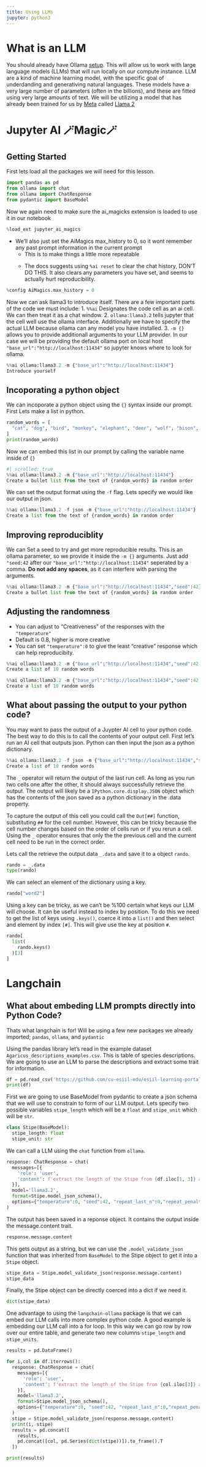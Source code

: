 ```yaml
---
title: Using LLMs
jupyter: python3
---
```


# What is an LLM
You should already have Ollama [setup](./Reproducible_prompts_0.Qmd). This will
allow us to work with large language models (LLMs) that will run locally on our
compute instance. LLM are a kind of machine learning model, with the specific
goal of underdanding and generativing natural languages. These models have a 
very large number of parameters (often in the billions), and these are fitted
using very large amounts of text. We will be utilizing a model that has already
been trained for us by [Meta](meta.com) called 
[Llama 2](https://www.llama.com/llama2/)

# Jupyter AI **🪄Magic🪄** 
## Getting Started

First lets load all the packages we will need for this lesson.

 ```python
import pandas as pd
from ollama import chat
from ollama import ChatResponse
from pydantic import BaseModel
```

Now we again need to make sure the ai_magicks extension is loaded to use it in
our notebook

```python
%load_ext jupyter_ai_magics
```

- We'll also just set the AiMagics max_history to 0, so it wont remember any past prompt information in the current prompt
  - This is to make things a little more repeatable
  - ::: {.callout-warning}
    The docs suggests using `%ai reset` to clear the chat history, DON'T DO THIS. It also clears any parameters you have set, and seems to actually hurt reproducibility.
    
    :::

```python
%config AiMagics.max_history = 0
```

Now we can ask llama3 to introduce itself. There are a few important parts of
the code we must include:
1.  `%%ai` Designates the code cell as an ai cell. We can then treat it as a 
    chat window.
2.  `ollama:llama3.2` tells jupyter that the cell well use the ollama interface.
    Additionally we have to specify the actual LLM because ollama can any model
    you have installed.
3.  `-m {}` allows you to provide additionall arguments to your LLM provider. In
    our case we will be providing the default ollama port on local host
    `"base_url":"http://localhost:11434"` so jupyter knows where to look for
    ollama.

```python
%%ai ollama:llama3.2 -m {"base_url":"http://localhost:11434"}
Introduce yourself
```

## Incoporating a python object
We can incoporate a python object using the `{}` syntax inside our prompt. First
Lets make a list in python.

```python
random_words = [
  "cat", "dog", "bird", "monkey", "elephant", "deer", "wolf", "bison", "elk"
]  
print(random_words)
```

Now we can embed this list in our prompt by calling the variable name inside of
`{}`

```python
#| scrolled: true
%%ai ollama:llama3.2 -m {"base_url":"http://localhost:11434"}
Create a bullet list from the text of {random_words} in random order
```

We can set the output format using the `-f` flag. Lets specify we would like
our output in json.

```python
%%ai ollama:llama3.2 -f json -m {"base_url":"http://localhost:11434"}
Create a list from the text of {random_words} in random order
```

## Improving reproduciblity
We can Set a seed to try and get more reproducible results. This is an ollama
parameter, so we provide it inside the `-m {}` arguments. Just add `"seed:42`
after our `"base_url":"http://localhost:11434"` seperated by a comma. 
**Do not add any spaces**, as it can interfere with parsing the arguments.

```python
%%ai ollama:llama3.2 -m {"base_url":"http://localhost:11434","seed":42}
Create a bullet list from the text of {random_words} in random order
```

## Adjusting the randomness

- You can adjust to "Creativeness" of the responses with the `"temperature"` 
- Default is 0.8, higher is more creative
- You can set `"temperature":0` to give the least "creative" response which can help reproducibity.

```python
%%ai ollama:llama3.2 -m {"base_url":"http://localhost:11434","seed":42,"temperature":1.5}
Create a list of 10 random words
```

```python
%%ai ollama:llama3.2 -m {"base_url":"http://localhost:11434","seed":42,"temperature":0}
Create a list of 10 random words
```

## What about passing the output to your python code?
You may want to pass the output of a Juypter AI cell to your python code.
The best way to do this is to call the contents of your output cell. First let's
run an AI cell that outputs json. Python can then input the json as a python
dictionary.

```python
%%ai ollama:llama3.2 -f json -m {"base_url":"http://localhost:11434","seed":42,"temperature":0}
Create a list of 10 random words
```

The `_` operator will return the output of the last run cell. As long as you run
two cells one after the other, it should always successfully retrieve the 
output. The output will likely be a `IPython.core.display.JSON` object which has
the contents of the json saved as a python dictionary in the .data property.

::: {.column-margin title="Why not use Out[]?"}
To capture the output of this cell you could call the `Out[##]` function, 
substituting `##` for the cell number. However, this can be tricky because the 
cell number changes based on the order of cells run or if you rerun a cell.
Using the `_` operator ensures that only the the previous cell and the current
cell need to be run in the correct order.
:::

Lets call the retrieve the output.data `_.data` and save it to a object `rando`.

```python
rando = _.data
type(rando)
```

We can select an element of the dictionary using a key.

```python
rando["word2"]
```

Using a key can be tricky, as we can't be %100 certain what keys our LLM will
choose. It can be useful instead to index by position. To do this we need to
get the list of keys using `.keys()`, coerce it into a `list()` and then select
and element by index `[#]`. This will give use the key at position `#`.

```python
rando[
  list(
    rando.keys()
  )[3]
]
```

# Langchain
## What about embeding LLM prompts directly into Python Code?
Thats what langchain is for! Will be using a few new packages we already 
imported; `pandas`, `ollama`, and `pydantic`


Using the pandas library let's read in the example dataset 
`Agaricus_descriptions_examples.csv`. This is table of species descriptions. We
are going to use an LLM to parse the descriptions and extract some trait
for information.

```python
df = pd.read_csv('https://github.com/cu-esiil-edu/esiil-learning-portal/releases/download/data-release/reproducible_prompts_Agaricus_descriptiosn.csv')
print(df)
```

First we are going to use BaseModel from pydantic to create a json schema that
we will use to constrain to form of our LLM output. Lets specify two possible
variables `stipe_length` which will be a `float` and `stipe_unit` which will
be `str`.

```python
class Stipe(BaseModel):
  stipe_length: float
  stipe_unit: str
```

We can call a LLM using the `chat` function from `ollama`. 

```python
response: ChatResponse = chat(
  messages=[{
    'role': 'user',
    'content': f'extract the length of the Stipe from {df.iloc[1, 3]} as stipe_length and the unit of measurement labed as stripe_unit',
  }],
  model='llama3.2', 
  format=Stipe.model_json_schema(),
  options={"temperature":0, "seed":42, "repeat_last_n":0,"repeat_penalty":0}
)
```

The output has been saved in a reponse object. It contains the output inside the message.content trait.

```python
response.message.content
```

This gets output as a string, but we can use the `.model_validate_json` function that was inherited from `BaseModel` to the
Stipe object to get it into a `Stipe` object.

```python
stipe_data = Stipe.model_validate_json(response.message.content)
stipe_data
```

Finally, the Stipe object can be directly coerced into a dict if we need it.

```python
dict(stipe_data)
```

One advantage to using the `langchain-ollama` package is that we can embed our
LLM calls into more complex python code. A good example is embedding our LLM
call into a for loop. In this way we can go row by row over our entire table,
and generate two new columns `stipe_length` and `stipe_units`.

```python
results = pd.DataFrame()

for i,col in df.iterrows():
  response: ChatResponse = chat(
    messages=[{
      'role': 'user',
      'content': f'extract the length of the Stipe from {col.iloc[3]} as stipe_length and the unit of measurement labed as stipe_unit',
    }],
    model='llama3.2', 
    format=Stipe.model_json_schema(),
    options={"temperature":0, "seed":42, "repeat_last_n":0,"repeat_penalty":0}
  )
  stipe = Stipe.model_validate_json(response.message.content)
  print(i, stipe)
  results = pd.concat([
    results,
    pd.concat([col, pd.Series(dict(stipe))]).to_frame().T
  ])

print(results)
```

